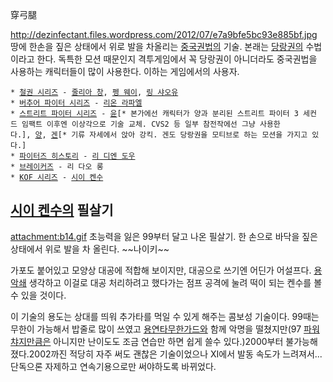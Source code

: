 穿弓腿

http://dezinfectant.files.wordpress.com/2012/07/e7a9bfe5bc93e885bf.jpg
땅에 한손을 짚은 상태에서 위로 발을 차올리는 [[중국권법]]의 기술. 본래는 [[당랑권]]의 수법이라고 한다. 독특한 모션 때문인지 격투게임에서 꼭 당랑권이 아니더라도 중국권법을 사용하는 캐릭터들이 많이 사용한다. 이하는 게임에서의 사용자.

 * [[철권 시리즈]] - [[줄리아 창]], [[펭 웨이]], [[링 샤오유]]
 * [[버추어 파이터 시리즈]] - [[리온 라파엘]] 
 * [[스트리트 파이터 시리즈]] - [[윤(캡콤)|윤]][* 본가에선 캐릭터가 양과 분리된 스트리트 파이터 3 세컨드 임팩트 이후엔 이상각으로 기술 교체. CVS2 등 일부 참전작에선 그냥 사용한다.], [[양(캡콤)|양]], [[겐]][* 기류 자세에서 앉아 강킥. 겐도 당랑권을 모티브로 하는 모션을 가지고 있다.]
 * [[파이터즈 히스토리]] - [[파이터즈 히스토리/등장인물|리 디엔 도우]]
 * [[브레이커즈]] - 리 다오 롱
 * [[KOF 시리즈]] - [[시이 켄수]] 

== [[시이 켄수]]의 필살기 ==
attachment:b14.gif
초능력을 잃은 99부터 달고 나온 필살기. 한 손으로 바닥을 짚은 상태에서 위로 발을 차 올린다. ~~나이키~~

가포도 붙어있고 모양상 대공에 적합해 보이지만, 대공으로 쓰기엔 어딘가 어설프다. [[용악쇄]] 생각하고 이걸로 대공 처리하려고 했다가는 점프 공격에 눌려 떡이 되는 켄수를 볼 수 있을 것이다.

이 기술의 용도는 상대를 띄워 추가타를 먹일 수 있게 해주는 콤보성 기술이다. 99때는 무한이 가능해서 밥줄로 많이 쓰였고 [[용연타]]무한가드와 함께 악명을 떨쳤지만(97 [[파워 챠지]]만큼은 아니지만 난이도도 조금 연습만 하면 쉽게 쓸수 있다.)2000부터 불가능해졌다.2002까진 적당히 자주 써도 괜찮은 기술이었으나 XI에서 발동 속도가 느려져서...단독으론 자제하고 연속기용으로만 써야하도록 바뀌었다.
